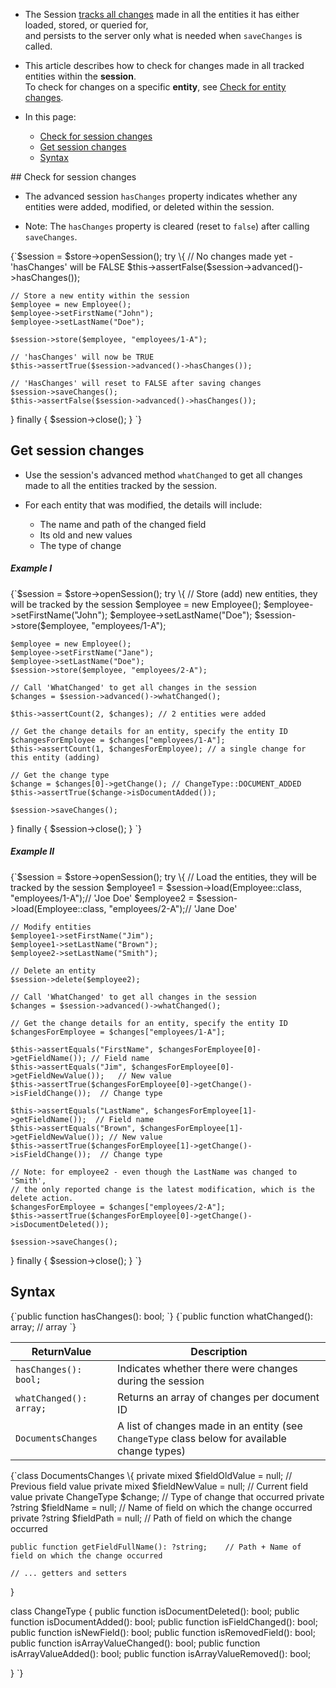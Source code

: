 
<Admonition type="note" title="">

* The Session [tracks all changes](../../../client-api/session/what-is-a-session-and-how-does-it-work.mdx#tracking-changes) 
  made in all the entities it has either loaded, stored, or queried for,  
  and persists to the server only what is needed when `saveChanges` is called.

* This article describes how to check for changes made in all tracked entities within the **session**.  
  To check for changes on a specific **entity**, see [Check for entity changes](../../../client-api/session/how-to/check-if-entity-has-changed.mdx).
 
* In this page:
  * [Check for session changes](../../../client-api/session/how-to/check-if-there-are-any-changes-on-a-session.mdx#check-for-session-changes)
  * [Get session changes](../../../client-api/session/how-to/check-if-there-are-any-changes-on-a-session.mdx#get-session-changes)
  * [Syntax](../../../client-api/session/how-to/check-if-there-are-any-changes-on-a-session.mdx#syntax)

</Admonition>
## Check for session changes 

* The advanced session `hasChanges` property indicates whether any entities were added, modified, or deleted within the session.

* Note: The `hasChanges` property is cleared (reset to `false`) after calling `saveChanges`.
<TabItem value="changes_1" label="changes_1">
<CodeBlock language="php">
{`$session = $store->openSession();
try \{
    // No changes made yet - 'hasChanges' will be FALSE
    $this->assertFalse($session->advanced()->hasChanges());

    // Store a new entity within the session
    $employee = new Employee();
    $employee->setFirstName("John");
    $employee->setLastName("Doe");

    $session->store($employee, "employees/1-A");

    // 'hasChanges' will now be TRUE
    $this->assertTrue($session->advanced()->hasChanges());

    // 'HasChanges' will reset to FALSE after saving changes
    $session->saveChanges();
    $this->assertFalse($session->advanced()->hasChanges());

\} finally \{
    $session->close();
\}
`}
</CodeBlock>
</TabItem>



## Get session changes 

* Use the session's advanced method `whatChanged` to get all changes made to all the entities tracked by the session.

* For each entity that was modified, the details will include:  
   * The name and path of the changed field   
   * Its old and new values  
   * The type of change  
##### Example I

<TabItem value="changes_2" label="changes_2">
<CodeBlock language="php">
{`$session = $store->openSession();
try \{
    // Store (add) new entities, they will be tracked by the session
    $employee = new Employee();
    $employee->setFirstName("John");
    $employee->setLastName("Doe");
    $session->store($employee, "employees/1-A");

    $employee = new Employee();
    $employee->setFirstName("Jane");
    $employee->setLastName("Doe");
    $session->store($employee, "employees/2-A");

    // Call 'WhatChanged' to get all changes in the session
    $changes = $session->advanced()->whatChanged();

    $this->assertCount(2, $changes); // 2 entities were added

    // Get the change details for an entity, specify the entity ID
    $changesForEmployee = $changes["employees/1-A"];
    $this->assertCount(1, $changesForEmployee); // a single change for this entity (adding)

    // Get the change type
    $change = $changes[0]->getChange(); // ChangeType::DOCUMENT_ADDED
    $this->assertTrue($change->isDocumentAdded());

    $session->saveChanges();

\} finally \{
    $session->close();
\}
`}
</CodeBlock>
</TabItem>

##### Example II

<TabItem value="changes_3" label="changes_3">
<CodeBlock language="php">
{`$session = $store->openSession();
try \{
    // Load the entities, they will be tracked by the session
    $employee1 = $session->load(Employee::class, "employees/1-A");// 'Joe Doe'
    $employee2 = $session->load(Employee::class, "employees/2-A");// 'Jane Doe'

    // Modify entities
    $employee1->setFirstName("Jim");
    $employee1->setLastName("Brown");
    $employee2->setLastName("Smith");

    // Delete an entity
    $session->delete($employee2);

    // Call 'WhatChanged' to get all changes in the session
    $changes = $session->advanced()->whatChanged();

    // Get the change details for an entity, specify the entity ID
    $changesForEmployee = $changes["employees/1-A"];

    $this->assertEquals("FirstName", $changesForEmployee[0]->getFieldName()); // Field name
    $this->assertEquals("Jim", $changesForEmployee[0]->getFieldNewValue());   // New value
    $this->assertTrue($changesForEmployee[0]->getChange()->isFieldChange());  // Change type

    $this->assertEquals("LastName", $changesForEmployee[1]->getFieldName());  // Field name
    $this->assertEquals("Brown", $changesForEmployee[1]->getFieldNewValue()); // New value
    $this->assertTrue($changesForEmployee[1]->getChange()->isFieldChange());  // Change type

    // Note: for employee2 - even though the LastName was changed to 'Smith',
    // the only reported change is the latest modification, which is the delete action.
    $changesForEmployee = $changes["employees/2-A"];
    $this->assertTrue($changesForEmployee[0]->getChange()->isDocumentDeleted());

    $session->saveChanges();

\} finally \{
    $session->close();
\}
`}
</CodeBlock>
</TabItem>



## Syntax

<TabItem value="syntax_1" label="syntax_1">
<CodeBlock language="php">
{`public function hasChanges(): bool;
`}
</CodeBlock>
</TabItem>
<TabItem value="syntax_2" label="syntax_2">
<CodeBlock language="php">
{`public function whatChanged(): array; // array<string, DocumentsChangesArray>
`}
</CodeBlock>
</TabItem>

| ReturnValue | Description |
|-------------|-------------|
| `hasChanges(): bool;` | Indicates whether there were changes during the session |
| `whatChanged(): array;` | Returns an array of changes per document ID |
| `DocumentsChanges` | A list of changes made in an entity (see `ChangeType` class below for available change types) |

<TabItem value="syntax_3" label="syntax_3">
<CodeBlock language="php">
{`class DocumentsChanges
\{
    private mixed $fieldOldValue = null;            // Previous field value
    private mixed $fieldNewValue = null;            // Current field value
    private ChangeType $change;                     // Type of change that occurred
    private ?string $fieldName = null;              // Name of field on which the change occurred
    private ?string $fieldPath = null;              // Path of field on which the change occurred

    public function getFieldFullName(): ?string;    // Path + Name of field on which the change occurred

    // ... getters and setters
\}

class ChangeType
\{
    public function isDocumentDeleted(): bool;
    public function isDocumentAdded(): bool;
    public function isFieldChanged(): bool;
    public function isNewField(): bool;
    public function isRemovedField(): bool;
    public function isArrayValueChanged(): bool;
    public function isArrayValueAdded(): bool;
    public function isArrayValueRemoved(): bool;

\}
`}
</CodeBlock>
</TabItem>




